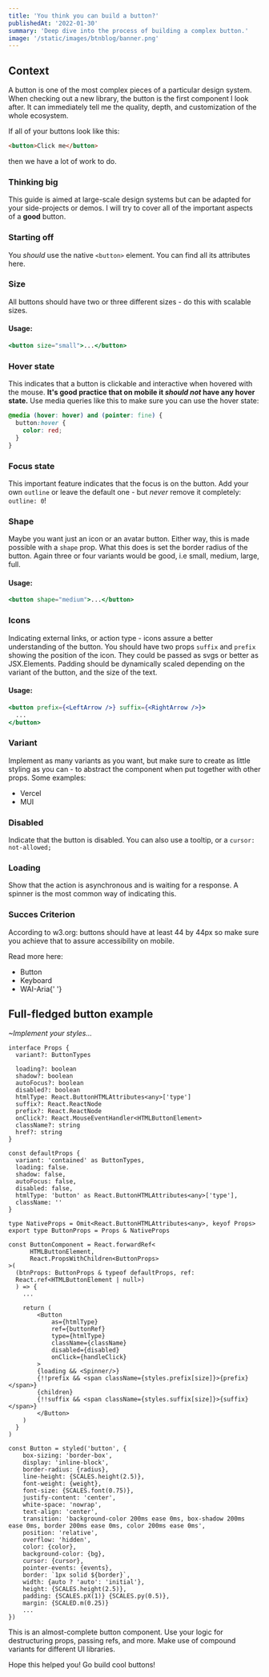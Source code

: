 ```yaml
---
title: 'You think you can build a button?'
publishedAt: '2022-01-30'
summary: 'Deep dive into the process of building a complex button.'
image: '/static/images/btnblog/banner.png'
---
```


## Context

A button is one of the most complex pieces of a particular design system. When checking out a new library, the button is the first component I look after.
It can immediately tell me the quality, depth, and customization of the whole ecosystem.

If all of your buttons look like this:

```html
<button>Click me</button>
```

then we have a lot of work to do.

### Thinking big

This guide is aimed at large-scale design systems but can be adapted for your side-projects or demos. I will try to cover all of the important aspects of a **good** button.

### Starting off

You _should_ use the native `<button>` element. You can find all its attributes <ExternalLink customLine={false} href="https://developer.mozilla.org/en-US/docs/Web/HTML/Element/button#attributes">here</ExternalLink>.

### Size

All buttons should have two or three different sizes - do this with <ExternalLink customLine={false} href="https://www.npmjs.com/package/scalable">scalable</ExternalLink> sizes.

#### Usage:

```jsx
<button size="small">...</button>
```

### Hover state

This indicates that a button is clickable and interactive when hovered with the mouse.
**It's good practice that on mobile it _should not_ have any hover state.**
Use media queries like this to make sure you can use the hover state:

```css
@media (hover: hover) and (pointer: fine) {
  button:hover {
    color: red;
  }
}
```

### Focus state

This important feature indicates that the focus is on the button. Add your own `outline` or leave the default one - but _never_ remove it completely: `outline: 0`!

### Shape

Maybe you want just an icon or an avatar button. Either way, this is made possible with a `shape` prop. What this does is set the border radius of the button. Again three or four variants would be good, i.e small, medium, large, full.

#### Usage:

```jsx
<button shape="medium">...</button>
```

### Icons

Indicating external links, or action type - icons assure a better understanding of the button.
You should have two props `suffix` and `prefix` showing the position of the icon.
They could be passed as svgs or better as JSX.Elements.
Padding should be dynamically scaled depending on the variant of the button, and the size of the text.

#### Usage:

```jsx
<button prefix={<LeftArrow />} suffix={<RightArrow />}>
  ...
</button>
```

### Variant

Implement as many variants as you want, but make sure to create as little styling as you can - to abstract the component when put together with other props.
Some examples:

- <ExternalLink customLine={false} href="https://vercel.com/design/button#variant-shadow">Vercel</ExternalLink>
- <ExternalLink customLine={false} href="https://mui.com/components/buttons/#basic-button">MUI</ExternalLink>

### Disabled

Indicate that the button is disabled.
You can also use a tooltip, or a `cursor: not-allowed;`

### Loading

Show that the action is asynchronous and is waiting for a response. A spinner is the most common way of indicating this.

### Succes Criterion

According to <ExternalLink customLine={false} href="https://www.w3.org/TR/WCAG21/#target-size">w3.org</ExternalLink>: buttons should have at least 44 by 44px so make sure you achieve that to assure accessibility on mobile.

Read more here:

- <ExternalLink customLine={false} href="https://www.w3.org/TR/wai-aria-practices/#button">Button</ExternalLink>
- <ExternalLink customLine={false} href="https://www.w3.org/TR/wai-aria-practices/#keyboard-interaction-3">Keyboard</ExternalLink>
- <ExternalLink customLine={false} href="https://www.w3.org/TR/wai-aria-practices/#wai-aria-roles-states-and-properties-3"> WAI-Aria</ExternalLink>{' '}

## Full-fledged button example

_~Implement your styles..._

```tsx
interface Props {
  variant?: ButtonTypes

  loading?: boolean
  shadow?: boolean
  autoFocus?: boolean
  disabled?: boolean
  htmlType: React.ButtonHTMLAttributes<any>['type']
  suffix?: React.ReactNode
  prefix?: React.ReactNode
  onClick?: React.MouseEventHandler<HTMLButtonElement>
  className?: string
  href?: string
}

const defaultProps {
  variant: 'contained' as ButtonTypes,
  loading: false.
  shadow: false,
  autoFocus: false,
  disabled: false,
  htmlType: 'button' as React.ButtonHTMLAttributes<any>['type'],
  className: ''
}

type NativeProps = Omit<React.ButtonHTMLAttributes<any>, keyof Props>
export type ButtonProps = Props & NativeProps

const ButtonComponent = React.forwardRef<
	  HTMLButtonElement,
	  React.PropsWithChildren<ButtonProps>
>(
  (btnProps: ButtonProps & typeof defaultProps, ref:
  React.ref<HTMLButtonElement | null>)
  ) => {
	...

	return (
		<Button
			as={htmlType}
			ref={buttonRef}
			type={htmlType}
			className={className}
			disabled={disabled}
			onClick={handleClick}
		>
		{loading && <Spinner/>}
		{!!prefix && <span className={styles.prefix[size]}>{prefix}</span>}
		{children}
		{!!suffix && <span className={styles.suffix[size]}>{suffix}</span>}
		</Button>
	)
  }
)

const Button = styled('button', {
	box-sizing: 'border-box',
	display: 'inline-block',
	border-radius: {radius},
	line-height: {SCALES.height(2.5)},
	font-weight: {weight},
	font-size: {SCALES.font(0.75)},
	justify-content: 'center',
	white-space: 'nowrap',
	text-align: 'center',
	transition: 'background-color 200ms ease 0ms, box-shadow 200ms ease 0ms, border 200ms ease 0ms, color 200ms ease 0ms',
	position: 'relative',
	overflow: 'hidden',
	color: {color},
	background-color: {bg},
	cursor: {cursor},
	pointer-events: {events},
	border: `1px solid ${border}`,
	width: {auto ? 'auto': 'initial'},
	height: {SCALES.height(2.5)},
	padding: {SCALES.pX(1)} {SCALES.py(0.5)},
	margin: {SCALED.m(0.25)}
	...
})
```

This is an almost-complete button component. Use your logic for destructuring props, passing refs, and more. Make use of compound variants for different UI libraries.

Hope this helped you! Go build cool buttons!
